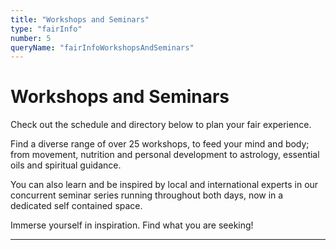 ```yaml
---
title: "Workshops and Seminars"
type: "fairInfo"
number: 5
queryName: "fairInfoWorkshopsAndSeminars"
---
```



# Workshops and Seminars

Check out the schedule and directory below to plan your fair experience.

Find a diverse range of over 25 workshops, to feed your mind and
body; from movement, nutrition and personal development to astrology,
essential oils and spiritual guidance.

You can also learn and be
inspired by local and international experts in our concurrent seminar
series running throughout both days, now in a dedicated self contained
space.

Immerse yourself in inspiration. Find what you are seeking!

<!-- Book ahead to secure your place! -->

<!--  <OutButton
  path="https://mbscmbooking.as.me/schedule.php"
  text="Book A Workshop"
  type="2"
/>  -->

<Schedules />

<!--  <OutButton
  path="https://mbscmbooking.as.me/schedule.php"
  text="Book A Workshop"
  type="2"
/>  -->

---

<WorkshopDirectory />
